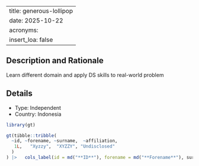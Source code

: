 
---
title: generous-lollipop
date: 2025-10-22
acronyms:
  insert_loa: false
---

## Description and Rationale

Learn different domain and apply DS skills to real-world problem

## Details

* Type: Independent
* Country: Indonesia

```r
library(gt)

gt(tibble::tribble(
  ~id, ~forename, ~surname,  ~affiliation,
   1L,   "Xyzzy",  "XYZZY", "Undisclosed"
  )
) |>   cols_label(id = md("**ID**"), forename = md("**Forename**"), surname ~ md("**Surname**"), affiliation ~ md("**Affiliation**"))
```
